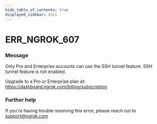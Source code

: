 ```yaml
---
hide_table_of_contents: true
displayed_sidebar: docs
---
```



# ERR_NGROK_607

### Message

Only Pro and Enterprise accounts can use the SSH tunnel feature.
SSH tunnel feature is not enabled.

Upgrade to a Pro or Enterprise plan at: https://dashboard.ngrok.com/billing/subscription

### Further help

If you're having trouble resolving this error, please reach out to [support@ngrok.com](mailto:support@ngrok.com?subject=Help%20with%20ERR_NGROK_607)

<ErrorDetails error="err_ngrok_607" />
